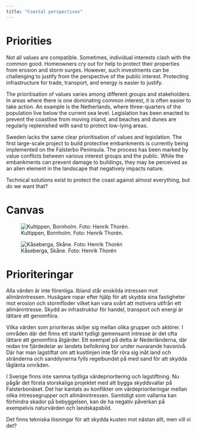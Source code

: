 ```yaml
---
title: "Coastal perspectives"
---
```


# Priorities

Not all values are compatible. Sometimes, individual interests clash with the common good. Homeowners cry out for help to protect their properties from erosion and storm surges. However, such investments can be challenging to justify from the perspective of the public interest. Protecting infrastructure for trade, transport, and energy is easier to justify. 

The prioritisation of values varies among different groups and stakeholders. In areas where there is one dominating common interest, it is often easier to take action. An example is the Netherlands, where three-quarters of the population live below the current sea level. Legislation has been enacted to prevent the coastline from moving inland, and beaches and dunes are regularly replenished with sand to protect low-lying areas. 

Sweden lacks the same clear prioritisation of values and legislation. The first large-scale project to build protective embankments is currently being implemented on the Falsterbo Peninsula. The process has been marked by value conflicts between various interest groups and the public. While the embankments can prevent damage to buildings, they may be perceived as an alien element in the landscape that negatively impacts nature. 

Technical solutions exist to protect the coast against almost everything, but do we want that? 

# Canvas

![Kultippen, Bornholm. Foto: Henrik Thorén.](../img/prio_vepa.jpg)

![Kåseberga, Skåne. Foto: Henrik Thorén](../img/prio_liten.jpg)

# Prioriteringar

Alla värden är inte förenliga. Ibland står enskilda intressen mot allmänintressen. Husägare ropar efter hjälp för att skydda sina fastigheter mot erosion och stormfloder vilket kan vara svårt att motivera utifrån ett allmänintresse. Skydd av infrastruktur för handel, transport och energi är lättare att genomföra.

Vilka värden som prioriteras skiljer sig mellan olika grupper och aktörer. I områden där det finns ett starkt tydligt gemensamt intresse är det ofta lättare att genomföra åtgärder. Ett exempel på detta är Nederländerna, där redan tre fjärdedelar av landets befolkning bor under nuvarande havsnivå. Där har man lagstiftat om att kustlinjen inte får röra sig inåt land och stränderna och sanddynerna fylls regelbundet på med sand för att skydda låglänta områden.

I Sverige finns inte samma tydliga värdeprioritering och lagstiftning. Nu pågår det första storskaliga projektet med att bygga skyddsvallar på Falsterbonäset. Det har kantats av konflikter om värdeprioriteringar mellan olika intressegrupper och allmänintressen. Samtidigt som vallarna kan förhindra skador på bebyggelsen, kan de ha negativ påverkan på exempelvis naturvärden och landskapsbild.

Det finns tekniska lösningar för att skydda kusten mot nästan allt, men vill vi det?
